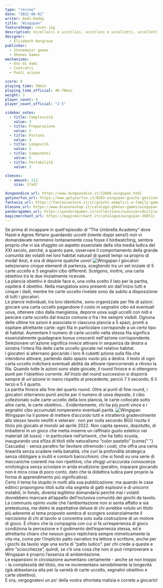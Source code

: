 ```yaml
---
type: "review"
date: "2022-06-01"
writer: Dadi-Daddy
title: "Wingspan"
featureImage: cover.jpg
description: Uccellacci e uccellini, uccelloni e uccelletti, uccellotti e uccelluzzi… ma la malizia sta solo in chi legge!
designer:
  - Elizabeth Hargrave
publisher:
  - Stonemaier games
  - Ghenos Games
mechanisms:
  - Uso di dadi
  - Contratti
  - Punti azione

score: 8
playing_time: 50min
playing_time_official: 40-70min
weight: 3
player_count: 4
player_count_official: "2-5"

sidebar_votes:
  - title: Complessità
    value: 3
  - title: Preparazione
    value: 3
  - title: Fortuna
    value: 3
  - title: Longevità
    value: 3
  - title: Componenti
    value: 5
  - title: Portabilità
    value: 3

sleeves:
  - amount: 212
    size: 57x87

dungeondice_url: https://www.dungeondice.it/12886-wingspan.html
getyourfun_url: https://www.getyourfun.it/0265-wingspan-giochi-gestionali.html
fantasia_url: https://fantasiastore.it/it/giochi-semplici-e-family-games/5561-wingspan.html
blasone_url: https://www.blasoneshop.it/catalogo-ghenos-games/wingspan-74-1570
pandoragames_url: https://pandoragames.it/collections/nuovo/products/wingspan
magicmerchant_url: https://magicmerchant.it/catalogue/wingspan-39853/
---
```


<Setting>
  Se prima di incappare in quell'episodio di “The Umbrella Academy” dove Hazel e
  Agnes flirtano guardando uccelli (niente doppi sensi!) non vi domandavate
  nemmeno lontanamente cosa fosse il birdwatching, sembra proprio che vi sia
  sfuggito un aspetto essenziale della vita media ludica del XXI secolo, perché,
  a quanto pare, osservare il comportamento della grande comunità dei volatili
  nei loro habitat naturali di questi tempi va proprio di moda! Anzi, è ora di
  deporre qualche uovo!
</Setting>

<img src="./game1.jpg" alt="Wingspan" />

<Rules>
  I giocatori selezionano cinque elementi di partenza, scegliendo tra un set
  iniziale di 5 carte uccello e 5 segnalini cibo differenti. Scelgono, inoltre,
  una carta obiettivo tra le due inizialmente ricevute.
  <br />
  La plancia obiettivi è double face e, una volta scelto il lato per la partita,
  ospiterà 4 obiettivi. Nella mangiatoia sono presenti sin dall'inizio tutti e
  cinque i dadi, mentre tre carte uccello rivelate sono da subito a disposizione
  di tutti i giocatori.
  <br />
  Le plance individuali, tra loro identiche, sono organizzate per file di
  azioni: giocare una carta uccello pagandone il costo in segnalini cibo ed
  eventuali uova, ottenere cibo dalla mangiatoia, deporre uova sugli uccelli con
  nidi e pescare carte uccello dal mazzo comune o fra i tre sempre visibili.
  Ognuna delle ultime tre azioni è associata in ciascuna plancia a 5 spazi,
  pronti a ospitare altrettante carte: ogni fila in particolare corrisponde a un
  certo tipo di habitat. Aumentare il numero di carte uccello nella stessa fila
  significa essenzialmente guadagnare bonus crescenti nell'azione
  corrispondente. Selezionare un'azione significa invece attivare in sequenza da
  destra a sinistra l'intera fila delle carte uccello giocate nel relativo
  habitat.
  <br />
  I giocatori si alternano giocando i loro 8 cubetti azione sulla fila che
  intendono attivare, partendo dallo spazio vuoto più a destra. Il testo di ogni
  carta uccello indicherà eventuali abilità da attivare ripercorrendo a ritroso
  la fila. Quando tutte le azioni sono state giocate, il round finisce e si
  ottengono punti per l'obiettivo corrente. All'inizio del round successivo si
  disporrà sempre di un'azione in meno rispetto al precedente, perciò 7 il
  secondo, 6 il terzo e 5 il quarto.
  <br />
  La partita finisce alla fine del quarto round. Oltre ai punti di fine round, i
  giocatori otterranno punti anche per il numero di uova deposte, il cibo
  collezionato sulle carte uccello della loro plancia, le carte collocate sotto
  altre carte, le carte obiettivo… Evidentemente, chi ha più punti vince e i
  segnalini cibo accumulati romperanno eventuali parità.
</Rules>

<img src="./game2.jpg" alt="Wingspan" />

<Feedback>
  Wingspan ha il potere di mettere d’accordo tutti e intratterrà gradevolmente
  allo stesso tavolo neofiti e veterani : non per nulla secondo BGG risulta il
  titolo più giocato al mondo ad aprile 2022. Non capita spesso, dopotutto, di
  imbattersi in un gioco che metta insieme un raffinato gusto estetico nei
  materiali (di lusso) - in particolare nell’artwork, che ha fatto scuola,
  inaugurando una sfilza di titoli stile naturalismo “color pastello” (come{" "}
  <Link to="/reviews/cascadia">Cascadia</Link>) - senza peraltro far lievitare
  oltremodo i costi; che offra una certa linearità senza scadere nella banalità;
  che curi la profondità strategica senza obbligare a inutili e contorti
  barocchismi; che si fondi su una serie di meccaniche coerenti ma non
  ripetitive; che sfoggi un’accurata conoscenza ornitologica senza scivolare in
  arida erudizione (peraltro, imparare giocando non è mica cosa di poco conto,
  dato che la didattica ludica pare proprio la forma di apprendimento più
  significativa).
  <br />
  Certo il tema ha stupito in molti alla sua pubblicazione: ma quando le case
  editrici propongono titoli sulla vita segreta di gatti esplosivi e di unicorni
  instabili, in fondo, diventa legittimo domandarsi perché mai i volatili
  dovrebbero mancare all’appello dell’inclusiva comunità dei giochi da tavolo.
  <br />
  La communis opinio vuole che l’ambientazione non si senta affatto e sia
  pretestuosa, ma dietro le aspettative deluse di chi avrebbe voluto un titolo
  più aderente al tema proposto sembra di scorgere sostanzialmente il narcisismo
  di chi al tavolo si concentra solo sulla costruzione di un motore di gioco. È
  chiaro che la compagnia con cui si fa un’esperienza di gioco condiziona la
  percezione e il godimento dell’esperienza stessa, ed è altrettanto chiaro che
  nessun gioco replicherà sempre mimeticamente la vita ma, come per l’implicito
  patto narrativo tra lettore e scrittore, anche per i giochi da tavolo vige una
  sorta di “patto ludico”: per chi crede a queste e altre “sciocchezze”, quindi,
  se c’è una cosa che non si può rimproverare a Wingspan è proprio l’assenza di
  ambientazione.
  <br />
  Le espansioni in circolazione aumentano certamente - anche se non troppo - la
  complessità del titolo, ma ne incrementano sensibilmente la longevità (già
  abbastanza alta per la varietà di carte uccello, segnalini obiettivo e carte
  obiettivo).
  <br />E ora, vergognatevi un po’ della vostra sfrontata malizia e correte a giocarlo!
</Feedback>

<Instagram id="CeQk71XjWQz" />
